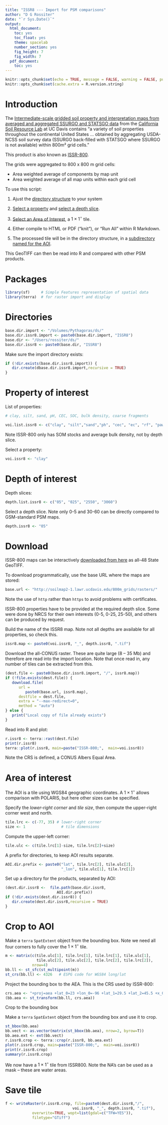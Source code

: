 ```yaml
---
title: "ISSR8 --- Import for PSM comparisons"
author: "D G Rossiter"
date: "`r Sys.Date()`"
output:
  html_document:
    toc: yes
    toc_float: yes
    theme: spacelab
    number_section: yes
    fig_height: 7
    fig_width: 7
  pdf_document:
    toc: yes
---
```


```r
knitr::opts_chunk$set(echo = TRUE, message = FALSE, warning = FALSE, purl = FALSE, fig.align = 'center')
knitr::opts_chunk$set(cache.extra = R.version.string)
```

# Introduction

The [Intermediate-scale gridded soil property and interpretation maps from averaged and aggregated SSURGO and STATSGO data](https://casoilresource.lawr.ucdavis.edu/soil-properties/) from the [California Soil Resource Lab](https://casoilresource.lawr.ucdavis.edu) at UC Davis contains "a variety of soil properties throughout the continental United States ... obtained by aggregating USDA-NCSS soil survey data (SSURGO back-filled with STATSGO where SSURGO is not available) within 800m² grid cells." 

This product is also known as [ISSR-800](https://github.com/ncss-tech/ISSR-800).

The grids were aggregated to 800 x 800 m grid cells:

* Area weighted average of components by map unit
* Area weighted average of all map units within each grid cell

To use this script:

1. Ajust the [directory structure](#dirs) to your system

2. [Select a property](#prop) and [select a depth slice](#depth).

3. [Select an Area of Interest](#aoi), a $1 \times 1^\circ$ tile.

4. Either compile to HTML or PDF ("knit"), or "Run All" within R Markdown.

5. The processed tile will be in the directory structure, in a [subdirectory named for the AOI](#import).

This GeoTIFF can then be read into R and compared with other PSM products.


# Packages

```r
library(sf)     # Simple Features representation of spatial data
library(terra)  # for raster import and display
```

# Directories {#dirs}

```r
base.dir.import <- "/Volumes/Pythagoras/ds/"
base.dir.issr8.import <- paste0(base.dir.import, "ISSR8")
base.dir <- "/Users/rossiter/ds/"
base.dir.issr8 <- paste0(base.dir, "ISSR8")
```

Make sure the import directory exists:

```r
if (!dir.exists(base.dir.issr8.import)) {
   dir.create(dbase.dir.issr8.import,recursive = TRUE)
}
```

# Property of interest {#prop}

List of properties:

```r
# clay, silt, sand, pH, CEC, SOC, bulk density, coarse fragments

voi.list.issr8 <- c("clay", "silt","sand","ph", "cec", "ec", "rf", "paws", "sar")
```

Note ISSR-800 only has SOM stocks and average bulk density, not by depth slice.

Select a property:

```r
voi.issr8 <- "clay"
```

# Depth of interest {#depth}

Depth slices:

```r
depth.list.issr8 <- c("05", "025", "2550", "3060")
```

Select a depth slice. Note only 0-5 and 30-60 can be directly compared to GSM-standard PSM maps.

```r
depth.issr8 <- "05"
```

# Download

ISSR-800 maps can be interactively
[downloaded from here](https://casoilresource.lawr.ucdavis.edu/soil-properties/download.php)
as all-48 State GeoTIFF.

To download programmatically, use the base URL where the maps are stored:

```r
base.url <- "http://soilmap2-1.lawr.ucdavis.edu/800m_grids/rasters/"
```

Note the use of `http` rather than `https` to avoid problems with certificates.

ISSR-800 properties have to be provided at the required depth slice. Some were done by NRCS for their own interests (0-5, 0-25, 25-50), and others can be produced by request.

Build the name of the ISSR8 map. Note not all depths are available for all properties, so check this.

```r
issr8.map <- paste0(voi.issr8, "_", depth.issr8, ".tif")
```

Download the all-CONUS raster. These are quite large (8 -- 35 Mb) and therefore are read into the import location. Note that once read in, any number of tiles can be extracted from this.


```r
(dest.file <- paste0(base.dir.issr8.import, "/", issr8.map))
if (!file.exists(dest.file)) {
   download.file(
      url = 
         paste0(base.url, issr8.map), 
      destfile = dest.file,
      extra = "--max-redirect=0",
      method = "auto")
} else {
   print("Local copy of file already exists")
}
```


Read into R and plot:

```r
r.issr8 <- terra::rast(dest.file)
print(r.issr8)
terra::plot(r.issr8, main=paste("ISSR-800;",  main=voi.issr8))
```

Note the CRS is defined, a CONUS Albers Equal Area.

# Area of interest {#aoi}

The AOI is a tile using WGS84 geographic coordinates. A $1 \times 1^\circ$ allows comparison with POLARIS, but here other sizes can be specified.

Specify the _lower-right corner_ and _tile size_, then compute the upper-right corner west and north.

```r
tile.lrc <- c(-77, 35) # lower-right corner
size <- 1                # tile dimensions
```

Compute the upper-left corner:

```r
tile.ulc <- c(tile.lrc[1]-size, tile.lrc[2]+size) 
```

A prefix for directories, to keep AOI results separate.

```r
AOI.dir.prefix <- paste0("lat", tile.lrc[2], tile.ulc[2],
                         "_lon", tile.ulc[1], tile.lrc[1])
```

Set up a directory for the products, separated by AOI:

```r
(dest.dir.issr8 <-  file.path(base.dir.issr8,
                       AOI.dir.prefix))
if (!dir.exists(dest.dir.issr8)) {
   dir.create(dest.dir.issr8,recursive = TRUE)
}
```

# Crop to AOI

Make a `terra` `SpatExtent` object from the bounding box. Note we need all four corners to fully cover the $1 \times 1^\circ$ tile.

```r
m <- matrix(c(tile.ulc[1], tile.lrc[1], tile.lrc[1], tile.ulc[1],  
              tile.ulc[2], tile.ulc[2], tile.lrc[2], tile.lrc[2]),  
            nrow=4)
bb.ll <- st_sfc(st_multipoint(m))
st_crs(bb.ll) <- 4326   # ESPG code for WGS84 long/lat
```

Project the bounding box to the AEA. This is the CRS used by ISSR-800:

```r
crs.aea <- "+proj=aea +lat_0=23 +lon_0=-96 +lat_1=29.5 +lat_2=45.5 +x_0=0 +y_0=0 +ellps=GRS80 +towgs84=0,0,0,0,0,0,0 +units=m +no_defs"
(bb.aea <- st_transform(bb.ll, crs.aea))
```

Crop to the bounding box

Make a `terra` `SpatExtent` object from the bounding box and use it to crop.

```r
st_bbox(bb.aea)
bb.vect <- as.vector(matrix(st_bbox(bb.aea), nrow=2, byrow=T))
bb.aea.ext <- ext(bb.vect)
r.issr8.crop <- terra::crop(r.issr8, bb.aea.ext)
plot(r.issr8.crop, main=paste("ISSR-800;",  main=voi.issr8))
print(r.issr8.crop)
summary(r.issr8.crop)
```

We now have a $1 \times 1^\circ$ tile from ISSR800. Note the NA's can be used as a mask -- these are water areas.

# Save tile {#import}

```r
f <- writeRaster(r.issr8.crop, file=paste0(dest.dir.issr8,"/",
                              voi.issr8, "_", depth.issr8, ".tif"),
            overwrite=TRUE, wopt=list(gdal=c("TFW=YES")),
            filetype="GTiff")
```




